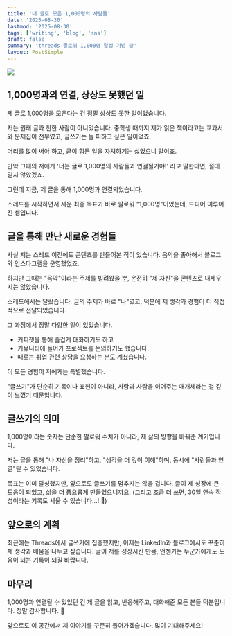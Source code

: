 ```yaml
---
title: '내 글로 모은 1,000명의 사람들'
date: '2025-08-30'
lastmod: '2025-08-30'
tags: ['writing', 'blog', 'sns']
draft: false
summary: 'threads 팔로워 1,000명 달성 기념 글'
layout: PostSimple
---
```


![](/static/images/threads-1000/1.png)

## 1,000명과의 연결, 상상도 못했던 일

제 글로 1,000명을 모은다는 건 정말 상상도 못한 일이었습니다.

저는 원래 글과 친한 사람이 아니었습니다.
중학생 때까지 제가 읽은 책이라고는 교과서와 문제집이 전부였고,
글쓰기는 늘 피하고 싶은 일이었죠.

머리를 많이 써야 하고, 굳이 힘든 일을 자처하기는 싫었으니 말이죠.

만약 그때의 저에게 '너는 글로 1,000명의 사람들과 연결될거야!'
라고 말한다면, 절대 믿지 않았겠죠.

그런데 지금, 제 글을 통해 1,000명과 연결되었습니다.

스레드를 시작하면서 세운 최종 목표가 바로 팔로워 "1,000명"이었는데,
드디어 이루어진 셈입니다.
## 글을 통해 만난 새로운 경험들

사실 저는 스레드 이전에도 콘텐츠를 만들어본 적이 있습니다.
음악을 좋아해서 블로그와 인스타그램을 운영했었죠.

하지만 그때는 "음악"이라는 주제를 빌려왔을 뿐,
온전히 "제 자신"을 콘텐츠로 내세우지는 않았습니다.

스레드에서는 달랐습니다.
글의 주제가 바로 "나"였고, 덕분에 제 생각과 경험이 더 직접적으로 전달되었습니다.

그 과정에서 정말 다양한 일이 있었습니다.

- 커피챗을 통해 즐겁게 대화하기도 하고
- 커뮤니티에 들어가 프로젝트를 논의하기도 했습니다.
- 때로는 취업 관련 상담을 요청하는 분도 계셨습니다.

이 모든 경험이 저에게는 특별했습니다.

"글쓰기"가 단순히 기록이나 표현이 아니라,
사람과 사람을 이어주는 매개체라는 걸 깊이 느꼈기 때문입니다.
## 글쓰기의 의미

1,000명이라는 숫자는 단순한 팔로워 수치가 아니라,
제 삶의 방향을 바꿔준 계기입니다.

저는 글을 통해 "나 자신을 정리"하고,
"생각을 더 깊이 이해"하며, 동시에 "사람들과 연결"될 수 있었습니다.

목표는 이미 달성했지만, 앞으로도 글쓰기를 멈추지는 않을 겁니다.
글이 제 성장에 큰 도움이 되었고, 삶을 더 풍요롭게 만들었으니까요.
(그리고 조금 더 쓰면, 30일 연속 작성이라는 기록도 세울 수 있습니다...! 🤣)
## 앞으로의 계획

최근에는 Threads에서 글쓰기에 집중했지만,
이제는 LinkedIn과 블로그에서도 꾸준히 제 생각과 배움을 나누고 싶습니다.
글이 저를 성장시킨 만큼, 언젠가는 누군가에게도 도움이 되는 기록이 되길 바랍니다.
## 마무리

1,000명과 연결될 수 있었던 건 제 글을 읽고, 반응해주고, 대화해준 모든 분들 덕분입니다.
정말 감사합니다. 🙏

앞으로도 이 공간에서 제 이야기를 꾸준히 풀어가겠습니다.
많이 기대해주세요!